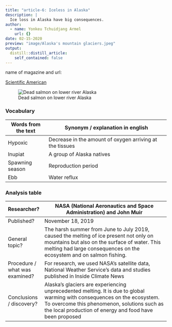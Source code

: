 ```yaml
---
title: "article-6: Iceless in Alaska"
description: |
  Ice loss in Alaska have big consequences.
author:
  - name: Yonkeu Tchuidjang Armel
    url: {}
date: 02-15-2020
preview: "image/Alaska's mountain glaciers.jpeg"
output:
  distill::distill_article:
    self_contained: false
---
```


name of magazine and url:

[Scientific American](https://blogs.scientificamerican.com/observations/iceless-in-alaska/)



![Dead salmon on lower river Alaska](image/Dead salmon on lower river Alaska.jpeg)

### Vocabulary

| Words from the text | Synonym / explanation in english                         |
| ------------------- | -------------------------------------------------------- |
| Hypoxic             | Decrease in the amount of oxygen arriving at the tissues |
| Inupiat             | A group of Alaska natives                                |
| Spawning season     | Reproduction period                                      |
| Ebb                 | Water reflux                                             |

### Analysis table

| Researcher?                    | NASA (National Aeronautics and Space Administration) and John Muir                                                                                                                                                                  |
| ------------------------------ | ----------------------------------------------------------------------------------------------------------------------------------------------------------------------------------------------------------------------------------- |
| Published?                     | November 18, 2019                                                                                                                                                                                                                   |
| General topic?                 | The harsh summer from June to July 2019,  caused the melting of ice present not only on mountains but also on the surface of water. This melting had large consequences on the ecosystem and on salmon fishing.                     |
| Procedure / what was examined? | For research, we used NASA's satellite data, National Weather Service's data and studies published in Inside Climate News                                                                                                           |
| Conclusions / discovery?       | Alaska's glaciers are experiencing unprecedented melting. It is due to global warming with consequences on the ecosystem. To overcome this phenomenon, solutions such as the local production of energy and food have been proposed |
